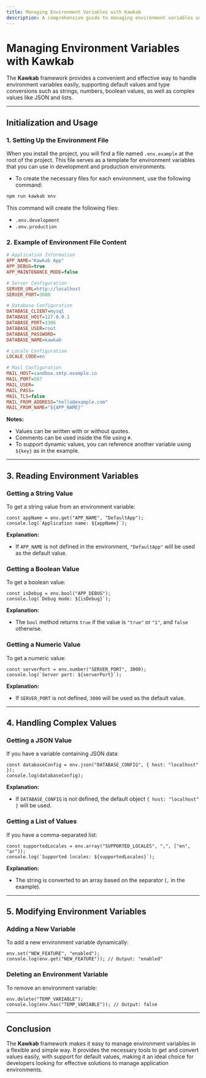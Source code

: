```yaml
---
title: Managing Environment Variables with Kawkab
description: A comprehensive guide to managing environment variables using the Kawkab framework.
---
```


# **Managing Environment Variables with Kawkab**

The **Kawkab** framework provides a convenient and effective way to handle environment variables easily, supporting default values and type conversions such as strings, numbers, boolean values, as well as complex values like JSON and lists.

---

## **Initialization and Usage**

### **1. Setting Up the Environment File**
When you install the project, you will find a file named `.env.example` at the root of the project. This file serves as a template for environment variables that you can use in development and production environments.

- To create the necessary files for each environment, use the following command:

```bash
npm run kawkab env
```

This command will create the following files:

- `.env.development`
- `.env.production`

### **2. Example of Environment File Content**

```ini
# Application Information
APP_NAME="Kawkab App"
APP_DEBUG=true
APP_MAINTENANCE_MODE=false

# Server Configuration
SERVER_URL=http://localhost
SERVER_PORT=3000

# Database Configuration
DATABASE_CLIENT=mysql
DATABASE_HOST=127.0.0.1
DATABASE_PORT=3306
DATABASE_USER=root
DATABASE_PASSWORD=
DATABASE_NAME=kawkab

# Locale Configuration
LOCALE_CODE=en

# Mail Configuration
MAIL_HOST=sandbox.smtp.example.io
MAIL_PORT=587
MAIL_USER=
MAIL_PASS=
MAIL_TLS=false
MAIL_FROM_ADDRESS="hello@example.com"
MAIL_FROM_NAME="${APP_NAME}"
```

**Notes:**
- Values can be written with or without quotes.
- Comments can be used inside the file using `#`.
- To support dynamic values, you can reference another variable using `${key}` as in the example.

---

## **3. Reading Environment Variables**

### **Getting a String Value**
To get a string value from an environment variable:

```tsx
const appName = env.get("APP_NAME", "DefaultApp");
console.log(`Application name: ${appName}`);
```

**Explanation:**
- If `APP_NAME` is not defined in the environment, `"DefaultApp"` will be used as the default value.

### **Getting a Boolean Value**
To get a boolean value:

```tsx
const isDebug = env.bool("APP_DEBUG");
console.log(`Debug mode: ${isDebug}`);
```

**Explanation:**
- The `bool` method returns `true` if the value is `"true"` or `"1"`, and `false` otherwise.

### **Getting a Numeric Value**
To get a numeric value:

```tsx
const serverPort = env.number("SERVER_PORT", 3000);
console.log(`Server port: ${serverPort}`);
```

**Explanation:**
- If `SERVER_PORT` is not defined, `3000` will be used as the default value.

---

## **4. Handling Complex Values**

### **Getting a JSON Value**
If you have a variable containing JSON data:

```tsx
const databaseConfig = env.json("DATABASE_CONFIG", { host: "localhost" });
console.log(databaseConfig);
```

**Explanation:**
- If `DATABASE_CONFIG` is not defined, the default object `{ host: "localhost" }` will be used.

### **Getting a List of Values**
If you have a comma-separated list:

```tsx
const supportedLocales = env.array("SUPPORTED_LOCALES", ",", ["en", "ar"]);
console.log(`Supported locales: ${supportedLocales}`);
```

**Explanation:**
- The string is converted to an array based on the separator (`,` in the example).

---

## **5. Modifying Environment Variables**

### **Adding a New Variable**
To add a new environment variable dynamically:

```tsx
env.set("NEW_FEATURE", "enabled");
console.log(env.get("NEW_FEATURE")); // Output: "enabled"
```

### **Deleting an Environment Variable**
To remove an environment variable:

```tsx
env.delete("TEMP_VARIABLE");
console.log(env.has("TEMP_VARIABLE")); // Output: false
```

---

## **Conclusion**
The **Kawkab** framework makes it easy to manage environment variables in a flexible and simple way. It provides the necessary tools to get and convert values easily, with support for default values, making it an ideal choice for developers looking for effective solutions to manage application environments.